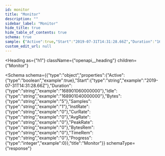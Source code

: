 ```yaml
---
id: monitor
title: "Monitor"
description: ""
sidebar_label: "Monitor"
hide_title: true
hide_table_of_contents: true
schema: true
sample: {"Active":true,"Start":"2019-07-31T14:31:28.66Z","Duration":"168901060000000","Idle":"168901040000000","Bytes":"5","Samples":"1","InstRate":"0","CurRate":"0","AvgRate":"0","PeakRate":"0","BytesRem":"0","TimeRem":"0","Progress":0}
custom_edit_url: null
---
```



<Heading
  as={"h1"}
  className={"openapi__heading"}
  children={"Monitor"}
>
</Heading>





<Schema
  schema={{"type":"object","properties":{"Active":{"type":"boolean","example":true},"Start":{"type":"string","example":"2019-07-31T14:31:28.66Z"},"Duration":{"type":"string","example":"168901060000000"},"Idle":{"type":"string","example":"168901040000000"},"Bytes":{"type":"string","example":"5"},"Samples":{"type":"string","example":"1"},"InstRate":{"type":"string","example":"0"},"CurRate":{"type":"string","example":"0"},"AvgRate":{"type":"string","example":"0"},"PeakRate":{"type":"string","example":"0"},"BytesRem":{"type":"string","example":"0"},"TimeRem":{"type":"string","example":"0"},"Progress":{"type":"integer","example":0}},"title":"Monitor"}}
  schemaType={"response"}
>
  
</Schema>
            